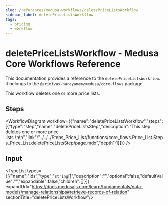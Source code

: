 ```yaml
---
slug: /references/medusa-workflows/deletePriceListsWorkflow
sidebar_label: deletePriceListsWorkflow
tags:
  - pricing
  - workflow
---
```



# deletePriceListsWorkflow - Medusa Core Workflows Reference

This documentation provides a reference to the `deletePriceListsWorkflow`. It belongs to the `@srinivas-narayanam/medusa/core-flows` package.

This workflow deletes one or more price lists.

## Steps

<WorkflowDiagram workflow={{"name":"deletePriceListsWorkflow","steps":[{"type":"step","name":"deletePriceListsStep","description":"This step deletes one or more price lists.\n\n","link":"../../../Steps_Price_List/functions/core_flows.Price_List.Steps_Price_List.deletePriceListsStep/page.mdx","depth":1}]}} />

## Input

<TypeList types={[{"name":"ids","type":"`string`[]","description":"","optional":false,"defaultValue":"","expandable":false,"children":[]}]} expandUrl="https://docs.medusajs.com/learn/fundamentals/data-models/manage-relationships#retrieve-records-of-relation" sectionTitle="deletePriceListsWorkflow"/>
